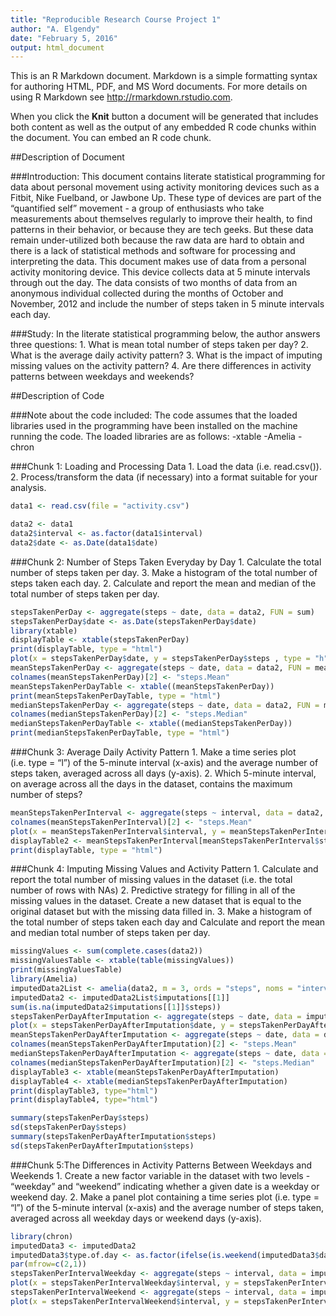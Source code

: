 ```yaml
---
title: "Reproducible Research Course Project 1"
author: "A. Elgendy"
date: "February 5, 2016"
output: html_document
---
```


This is an R Markdown document. Markdown is a simple formatting syntax for authoring HTML, PDF, and MS Word documents. For more details on using R Markdown see <http://rmarkdown.rstudio.com>.

When you click the **Knit** button a document will be generated that includes both content as well as the output of any embedded R code chunks within the document. You can embed an R code chunk.

##Description of Document

###Introduction:
  This document contains literate statistical programming for data about personal movement using activity monitoring devices such as a Fitbit, Nike Fuelband, or Jawbone Up. These type of devices are part of the "quantified self" movement - a group of enthusiasts who take measurements about themselves regularly to improve their health, to find patterns in their behavior, or because they are tech geeks. But these data remain under-utilized both because the raw data are hard to obtain and there is a lack of statistical methods and software for processing and interpreting the data. This document makes use of data from a personal activity monitoring device. This device collects data at 5 minute intervals through out the day. The data consists of two months of data from an anonymous individual collected during the months of October and November, 2012 and include the number of steps taken in 5 minute intervals each day.

###Study:
In the literate statistical programming below, the author answers three questions:
1. What is mean total number of steps taken per day?
2. What is the average daily activity pattern?
3. What is the impact of imputing missing values on the activity pattern?
4. Are there differences in activity patterns between weekdays and weekends?


##Description of Code

###Note about the code included: 
The code assumes that the loaded libraries used in the programming have been installed on the machine running the code. The loaded libraries are as follows:
-xtable
-Amelia
-chron

###Chunk 1: Loading and Processing Data
1. Load the data (i.e. read.csv()).
2. Process/transform the data (if necessary) into a format suitable for your analysis.

``` r

data1 <- read.csv(file = "activity.csv")

data2 <- data1
data2$interval <- as.factor(data1$interval)
data2$date <- as.Date(data1$date)
```

###Chunk 2: Number of Steps Taken Everyday by Day
1. Calculate the total number of steps taken per day.
3. Make a histogram of the total number of steps taken each day.
2. Calculate and report the mean and median of the total number of steps taken per day.

``` r
stepsTakenPerDay <- aggregate(steps ~ date, data = data2, FUN = sum)
stepsTakenPerDay$date <- as.Date(stepsTakenPerDay$date)
library(xtable)
displayTable <- xtable(stepsTakenPerDay)
print(displayTable, type = "html")
plot(x = stepsTakenPerDay$date, y = stepsTakenPerDay$steps , type = "h", xlab = "Date", ylab = "Steps Per Day", lwd = 15, col = "green")
meanStepsTakenPerDay <- aggregate(steps ~ date, data = data2, FUN = mean)
colnames(meanStepsTakenPerDay)[2] <- "steps.Mean"
meanStepsTakenPerDayTable <- xtable((meanStepsTakenPerDay))
print(meanStepsTakenPerDayTable, type = "html")
medianStepsTakenPerDay <- aggregate(steps ~ date, data = data2, FUN = median)
colnames(medianStepsTakenPerDay)[2] <- "steps.Median"
medianStepsTakenPerDayTable <- xtable((medianStepsTakenPerDay))
print(medianStepsTakenPerDayTable, type = "html")
```

###Chunk 3: Average Daily Activity Pattern
1. Make a time series plot (i.e. type = "l") of the 5-minute interval (x-axis) and the average number of steps taken, averaged across all days (y-axis).
2. Which 5-minute interval, on average across all the days in the dataset, contains the maximum number of steps?
``` r
meanStepsTakenPerInterval <- aggregate(steps ~ interval, data = data2, FUN = mean)
colnames(meanStepsTakenPerInterval)[2] <- "steps.Mean"
plot(x = meanStepsTakenPerInterval$interval, y = meanStepsTakenPerInterval$steps.Mean , type = "l", xlab = "Interval", ylab = "Steps Mean Per Interval", col = "green", main = "Before-Imputation Data")
displayTable2 <- meanStepsTakenPerInterval[meanStepsTakenPerInterval$steps.Mean==max(meanStepsTakenPerInterval$steps.Mean,na.rm = TRUE),]
print(displayTable, type = "html")
```

###Chunk 4: Imputing Missing Values and Activity Pattern
1. Calculate and report the total number of missing values in the dataset (i.e. the total number of rows with NAs)
2. Predictive strategy for filling in all of the missing values in the dataset. Create a new dataset that is equal to the original dataset but with the missing data filled in.
3. Make a histogram of the total number of steps taken each day and Calculate and report the mean and median total number of steps taken per day.

``` r
missingValues <- sum(complete.cases(data2))
missingValuesTable <- xtable(table(missingValues))
print(missingValuesTable)
library(Amelia)
imputedData2List <- amelia(data2, m = 3, ords = "steps", noms = "interval")
imputedData2 <- imputedData2List$imputations[[1]]
sum(is.na(imputedData2$imputations[[1]]$steps))
stepsTakenPerDayAfterImputation <- aggregate(steps ~ date, data = imputedData2, FUN = sum)
plot(x = stepsTakenPerDayAfterImputation$date, y = stepsTakenPerDayAfterImputation$steps , type = "h", xlab = "Date", ylab = "Steps Per Day", lwd = 15, col = "red", main = "Imputed Data")
meanStepsTakenPerDayAfterImputation <- aggregate(steps ~ date, data = data2, FUN = mean)
colnames(meanStepsTakenPerDayAfterImputation)[2] <- "steps.Mean"
medianStepsTakenPerDayAfterImputation <- aggregate(steps ~ date, data = imputedData2, FUN = median)
colnames(medianStepsTakenPerDayAfterImputation)[2] <- "steps.Median"
displayTable3 <- xtable(meanStepsTakenPerDayAfterImputation)
displayTable4 <- xtable(medianStepsTakenPerDayAfterImputation)
print(displayTable3, type="html")
print(displayTable4, type="html")

summary(stepsTakenPerDay$steps)
sd(stepsTakenPerDay$steps)
summary(stepsTakenPerDayAfterImputation$steps)
sd(stepsTakenPerDayAfterImputation$steps)
```

###Chunk 5:The Differences in Activity Patterns Between Weekdays and Weekends
1. Create a new factor variable in the dataset with two levels - "weekday" and "weekend" indicating whether a given date is a weekday or weekend day.
2. Make a panel plot containing a time series plot (i.e. type = "l") of the 5-minute interval (x-axis) and the average number of steps taken, averaged across all weekday days or weekend days (y-axis).

``` r
library(chron)
imputedData3 <- imputedData2
imputedData3$type.of.day <- as.factor(ifelse(is.weekend(imputedData3$date),"weekend","weekday"))
par(mfrow=c(2,1))
stepsTakenPerIntervalWeekday <- aggregate(steps ~ interval, data = imputedData3[imputedData3$type.of.day=="weekday",], FUN = mean)
plot(x = stepsTakenPerIntervalWeekday$interval, y = stepsTakenPerIntervalWeekday$steps , type = "l", xlab = "Interval", ylab = "Average Steps Per Interval", lwd = 15, col = "green", main = "Average Steps Per Interval - Weekday")
stepsTakenPerIntervalWeekend <- aggregate(steps ~ interval, data = imputedData3[imputedData3$type.of.day=="weekend",], FUN = mean)
plot(x = stepsTakenPerIntervalWeekend$interval, y = stepsTakenPerIntervalWeekend$steps , type = "l", xlab = "Interval", ylab = "Average Steps Per Interval", lwd = 15, col = "red", main = "Average Steps Per Interval - Weekend")
```



